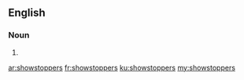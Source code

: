 ==English==

===Noun===
{{head|en|plural}}

# {{plural of|showstopper|lang=en|nocat=1}}

[[ar:showstoppers]]
[[fr:showstoppers]]
[[ku:showstoppers]]
[[my:showstoppers]]